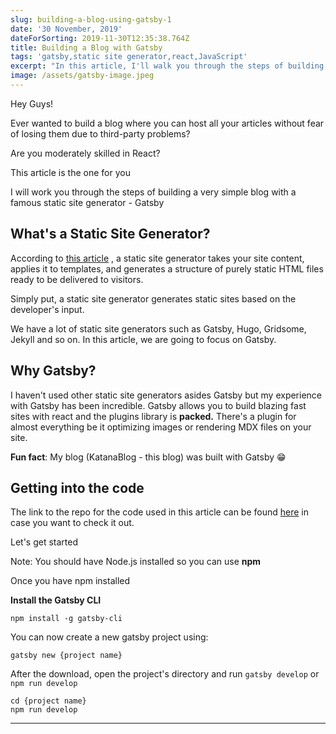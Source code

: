 ```yaml
---
slug: building-a-blog-using-gatsby-1
date: '30 November, 2019'
dateForSorting: 2019-11-30T12:35:38.764Z
title: Building a Blog with Gatsby
tags: 'gatsby,static site generator,react,JavaScript'
excerpt: "In this article, I'll walk you through the steps of building a very simple blog with Gatsby. Let's Go \U0001F525\U0001F680"
image: /assets/gatsby-image.jpeg
---
```

Hey Guys!

Ever wanted to build a blog where you can host all your articles without fear of losing them due to third-party problems?

Are you moderately skilled in React?

This article is the one for you

I will work you through the steps of building a very simple blog with a famous static site generator - Gatsby

## What's a Static Site Generator?

According to [this article](https://snipcart.com/blog/choose-best-static-site-generator) , a static site generator takes your site content, applies it to templates, and generates a structure of purely static HTML files ready to be delivered to visitors.

Simply put, a static site generator generates static sites based on the developer's input.

We have a lot of static site generators such as Gatsby, Hugo, Gridsome, Jekyll and so on. In this article, we are going to focus on Gatsby.

## Why Gatsby?

I haven't used other static site generators asides Gatsby but my experience with Gatsby has been incredible. Gatsby allows you to build blazing fast sites with react and the plugins library is **packed.** There's a plugin for almost everything be it optimizing images or rendering MDX files on your site. 

**Fun fact**: My blog (KatanaBlog - this blog) was built with Gatsby 😁

## Getting into the code

The link to the repo for the code used in this article can be found [here](https://github.com/NodeJSs/Building-a-blog-with-Gatsby) in case you want to check it out.

Let's get started

Note: You should have Node.js installed so you can use **npm**

Once you have npm installed

**Install the Gatsby CLI**

```console
npm install -g gatsby-cli
```

You can now create a new gatsby project using:

```console
gatsby new {project name}
```

After the download, open the project's directory and run `gatsby develop` or `npm run develop`

```console
cd {project name}
npm run develop
```

- - -
